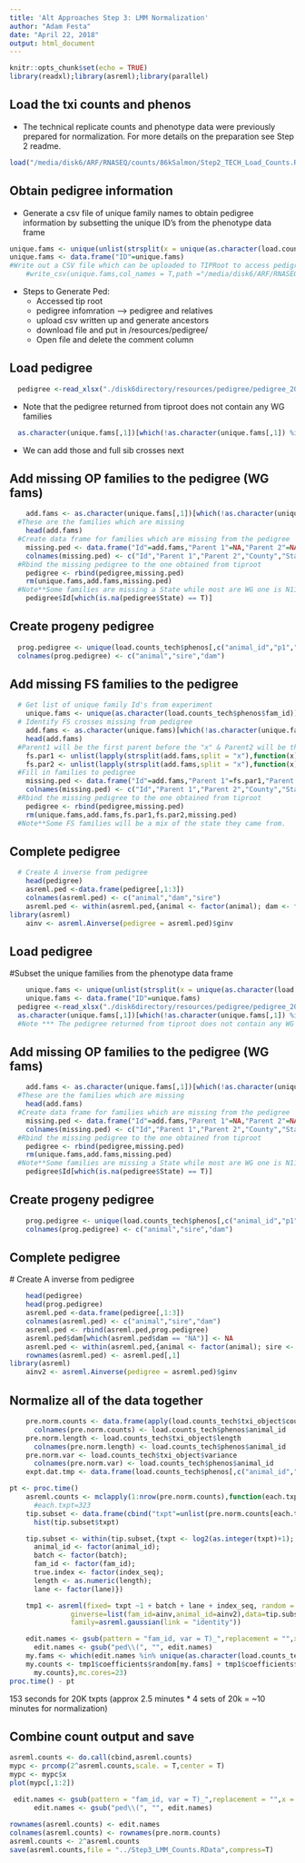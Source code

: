 ```yaml
---
title: 'Alt Approaches Step 3: LMM Normalization'
author: "Adam Festa"
date: "April 22, 2018"
output: html_document
---
```


```r
knitr::opts_chunk$set(echo = TRUE)
library(readxl);library(asreml);library(parallel)
```

## Load the txi counts and phenos 

* The technical replicate counts and phenotype data were previously prepared for normalization.  For more details on the preparation see Step 2 readme.

```r
load("/media/disk6/ARF/RNASEQ/counts/86kSalmon/Step2_TECH_Load_Counts.RData")
```

## Obtain pedigree information

* Generate a csv file of unique family names to obtain pedigree information by subsetting the unique ID's from the phenotype data frame 

```r
unique.fams <- unique(unlist(strsplit(x = unique(as.character(load.counts_tech$phenos$fam_id)) , split = "x")))
unique.fams <- data.frame("ID"=unique.fams)
#Write out a CSV file which can be uploaded to TIPRoot to access pedigree
    #write_csv(unique.fams,col_names = T,path ="/media/disk6/ARF/RNASEQ/Breeding-Value-Prediction/disk6directory/resources/phenos/ufams.v2.csv")
```
* Steps to Generate Ped:
    * Accessed tip root
    * pedigree infomration --> pedigree and relatives
    *  upload csv written up and generate ancestors
    *  download file and put in /resources/pedigree/
    *  Open file and delete the comment column

## Load pedigree 

```r
  pedigree <-read_xlsx("./disk6directory/resources/pedigree/pedigree_2018_04_19_20_36_15.xlsx")
```

* Note that the pedigree returned from tiproot does not contain any WG families

```r
  as.character(unique.fams[,1])[which(!as.character(unique.fams[,1]) %in% as.character(pedigree$Id))]
```
* We can add those and full sib crosses next

## Add missing OP families to the pedigree (WG fams) 
```r
    add.fams <- as.character(unique.fams[,1])[which(!as.character(unique.fams[,1]) %in% as.character(pedigree$Id))]
  #These are the families which are missing
    head(add.fams)
  #Create data frame for families which are missing from the pedigree
    missing.ped <- data.frame("Id"=add.fams,"Parent 1"=NA,"Parent 2"=NA,"County"=NA,"State"=rep("WG",length(add.fams)))
    colnames(missing.ped) <- c("Id","Parent 1","Parent 2","County","State")
  #Rbind the missing pedigree to the one obtained from tiproot
    pedigree <- rbind(pedigree,missing.ped)
    rm(unique.fams,add.fams,missing.ped)
  #Note**Some families are missing a State while most are WG one is N11011..what's up with that?
    pedigree$Id[which(is.na(pedigree$State) == T)]
```

## Create progeny pedigree

```r
  prog.pedigree <- unique(load.counts_tech$phenos[,c("animal_id","p1","p2")])
  colnames(prog.pedigree) <- c("animal","sire","dam")
```

## Add missing FS families to the pedigree

```r
  # Get list of unique family Id's from experiment
    unique.fams <- unique(as.character(load.counts_tech$phenos$fam_id))
  # Identify FS crosses missing from pedigree
    add.fams <- as.character(unique.fams)[which(!as.character(unique.fams) %in% as.character(pedigree$Id))]
    head(add.fams)
  #Parent1 will be the first parent before the "x" & Parent2 will be the second
    fs.par1 <- unlist(lapply(strsplit(add.fams,split = "x"),function(x) x[1]))
    fs.par2 <- unlist(lapply(strsplit(add.fams,split = "x"),function(x) x[2])) 
  #Fill in families to pedigree
    missing.ped <- data.frame("Id"=add.fams,"Parent 1"=fs.par1,"Parent 2"=fs.par2,"County"=NA,"State"=rep("FS",length(add.fams)))
    colnames(missing.ped) <- c("Id","Parent 1","Parent 2","County","State")
  #Rbind the missing pedigree to the one obtained from tiproot
    pedigree <- rbind(pedigree,missing.ped)
    rm(unique.fams,add.fams,fs.par1,fs.par2,missing.ped)
  #Note**Some FS families will be a mix of the state they came from.
```

## Complete pedigree 
```r
  # Create A inverse from pedigree
    head(pedigree)
    asreml.ped <-data.frame(pedigree[,1:3])
    colnames(asreml.ped) <- c("animal","dam","sire")
    asreml.ped <- within(asreml.ped,{animal <- factor(animal); dam <- factor(dam); sire <- factor(sire)})
library(asreml)
    ainv <- asreml.Ainverse(pedigree = asreml.ped)$ginv
```

## Load pedigree 
  #Subset the unique families from the phenotype data frame
```r
    unique.fams <- unique(unlist(strsplit(x = unique(as.character(load.counts_tech$phenos$fam_id)),split = "x")))
    unique.fams <- data.frame("ID"=unique.fams)
  pedigree <-read_xlsx("./disk6directory/resources/pedigree/pedigree_2018_04_19_20_36_15.xlsx")
  as.character(unique.fams[,1])[which(!as.character(unique.fams[,1]) %in% as.character(pedigree$Id))]
  #Note *** The pedigree returned from tiproot does not contain any WG families
```
## Add missing OP families to the pedigree (WG fams)
```r
    add.fams <- as.character(unique.fams[,1])[which(!as.character(unique.fams[,1]) %in% as.character(pedigree$Id))]
  #These are the families which are missing
    head(add.fams)
  #Create data frame for families which are missing from the pedigree
    missing.ped <- data.frame("Id"=add.fams,"Parent 1"=NA,"Parent 2"=NA,"County"=NA,"State"=rep("WG",length(add.fams)))
    colnames(missing.ped) <- c("Id","Parent 1","Parent 2","County","State")
  #Rbind the missing pedigree to the one obtained from tiproot
    pedigree <- rbind(pedigree,missing.ped)
    rm(unique.fams,add.fams,missing.ped)
  #Note**Some families are missing a State while most are WG one is N11011..what's up with that?
    pedigree$Id[which(is.na(pedigree$State) == T)]
```
## Create progeny pedigree

```r
    prog.pedigree <- unique(load.counts_tech$phenos[,c("animal_id","p1","p2")])
    colnames(prog.pedigree) <- c("animal","sire","dam")
```
## Complete pedigree 
  # Create A inverse from pedigree
```r
    head(pedigree)
    head(prog.pedigree)
    asreml.ped <-data.frame(pedigree[,1:3])
    colnames(asreml.ped) <- c("animal","sire","dam")
    asreml.ped <- rbind(asreml.ped,prog.pedigree)
    asreml.ped$dam[which(asreml.ped$dam == "NA")] <- NA
    asreml.ped <- within(asreml.ped,{animal <- factor(animal); sire <- factor(sire); dam <- factor(dam)})
    rownames(asreml.ped) <- asreml.ped[,1]
library(asreml)
    ainv2 <- asreml.Ainverse(pedigree = asreml.ped)$ginv
```

## Normalize all of the data together
```r
    pre.norm.counts <- data.frame(apply(load.counts_tech$txi_object$counts,2,as.integer))
      colnames(pre.norm.counts) <- load.counts_tech$phenos$animal_id
    pre.norm.length <- load.counts_tech$txi_object$length
      colnames(pre.norm.length) <- load.counts_tech$phenos$animal_id
    pre.norm.var <- load.counts_tech$txi_object$variance
      colnames(pre.norm.var) <- load.counts_tech$phenos$animal_id
    expt.dat.tmp <- data.frame(load.counts_tech$phenos[,c("animal_id","fam_id","index_seq","batch","lane")],stringsAsFactors = T)
```

```r
pt <- proc.time()
    asreml.counts <- mclapply(1:nrow(pre.norm.counts),function(each.txpt){
      #each.txpt=323
    tip.subset <- data.frame(cbind("txpt"=unlist(pre.norm.counts[each.txpt,]),expt.dat.tmp,"length" = pre.norm.length[each.txpt,]))
      hist(tip.subset$txpt)

    tip.subset <- within(tip.subset,{txpt <- log2(as.integer(txpt)+1); 
      animal_id <- factor(animal_id); 
      batch <- factor(batch);
      fam_id <- factor(fam_id); 
      true.index <- factor(index_seq); 
      length <- as.numeric(length);
      lane <- factor(lane)})

    tmp1 <- asreml(fixed= txpt ~1 + batch + lane + index_seq, random = ~ ide(animal_id,var=T,init=1) + ped(fam_id,var=T,init=1),
               ginverse=list(fam_id=ainv,animal_id=ainv2),data=tip.subset,maxiter=50,trace=F,
               family=asreml.gaussian(link = "identity"))

    edit.names <- gsub(pattern = "fam_id, var = T)_",replacement = "",x = names(tmp1$coefficients$random))
      edit.names <- gsub("ped\\(", "", edit.names)
    my.fams <- which(edit.names %in% unique(as.character(load.counts_tech$phenos$fam_id)))
    my.counts <- tmp1$coefficients$random[my.fams] + tmp1$coefficients$fixed['(Intercept)']
      my.counts},mc.cores=23)
proc.time() - pt
```

153 seconds for 20K txpts (approx 2.5 minutes * 4 sets of 20k = ~10 minutes for normalization)


## Combine count output and save 
```r
asreml.counts <- do.call(cbind,asreml.counts)
mypc <- prcomp(2^asreml.counts,scale. = T,center = T)
mypc <- mypc$x
plot(mypc[,1:2])

 edit.names <- gsub(pattern = "fam_id, var = T)_",replacement = "",x = rownames(asreml.counts))
      edit.names <- gsub("ped\\(", "", edit.names)
    
rownames(asreml.counts) <- edit.names
colnames(asreml.counts) <- rownames(pre.norm.counts)
asreml.counts <- 2^asreml.counts
save(asreml.counts,file = "../Step3_LMM_Counts.RData",compress=T)
```